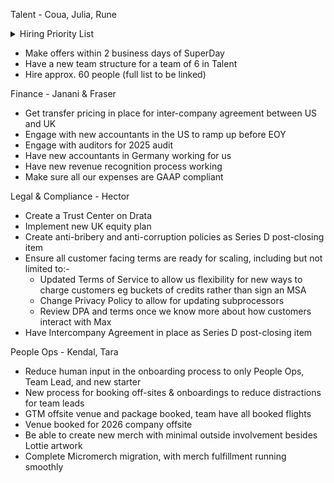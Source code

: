 Talent - Coua, Julia, Rune

<details>
<summary>Hiring Priority List</summary>

We do not expect to make all these hires in Q3 - the low ones in particular are more of a stretch goal. We expect to make about 35-40 hires in Q3 in total. 

**High**

* Platform Features Product Engineer 
* Feature Flags - SDK 
* Data Warehouse Backend  (Pipelines focus)
* Production Designer
* Auth Product Engineer with Auth experience
* ~~Talent Partner #1~~
* PeopleOps Manager (US)
* Customer Success Manager  #1 
* CSM #2
* Billing Engineer
* Technical Account Exec #1 EMEA
* Technical Account Manager  #1 
* ~~Support Eng #1~~
* Product Marketing Manager #1
* Production Designer
* Post-Production Specialist

**Medium** 

* Feature Flags Product Engineer
* Replay Product Engineer
* Error tracking Product Engineer
* No Code Experiments Product Engineer
* Product Manager #1
* Heatmaps Product Engineer
* Web Analytics Product Engineer
* Talent Partner #2 (US) 
* Product Marketing Manager #2
* SalesOps Engineer
* Office Manager
* Support Eng #2
* Customer Success Manager #3
* Customer Success Manager #4 
* Technical Account Exec #2 
* Technical Account Manager #2 
* Technical Account Manager #3
* Technical Content Marketer #1

**Low**

* Prompt Management & Evaluation Product Engineer
* Product Manager #2 
* Platform Features Product Engineer
* Product Analytics Product Engineer
* Auth Product Engineer
* Data Warehouse Backend
* Revenue Analytics Product Engineer
* Heatmaps Product Engineer
* API queries Product Engineer
* Talent Partner #3
* Support Eng #3 
* Technical Account Exec #3
* Technical Account Manager #4
* Demand Gen Graphic Designer
* Technical Content Marketer #2

The sections are not stack-ranked. 
</details>


* Make offers within 2 business days of SuperDay 
* Have a new team structure for a team of 6 in Talent
* Hire approx. 60 people (full list to be linked)

Finance - Janani & Fraser
* Get transfer pricing in place for inter-company agreement between US and UK
* Engage with new accountants in the US to ramp up before EOY 
* Engage with auditors for 2025 audit
* Have new accountants in Germany working for us
* Have new revenue recognition process working 
* Make sure all our expenses are GAAP compliant

Legal & Compliance - Hector

* Create a Trust Center on Drata
* Implement new UK equity plan
* Create anti-bribery and anti-corruption policies as Series D post-closing item
* Ensure all customer facing terms are ready for scaling, including but not limited to:-
    * Updated Terms of Service to allow us flexibility for new ways to charge customers eg buckets of credits rather than sign an MSA
    * Change Privacy Policy to allow for updating subprocessors 
    * Review DPA and terms once we know more about how customers interact with Max
* Have Intercompany Agreement in place as Series D post-closing item

People Ops - Kendal, Tara

* Reduce human input in the onboarding process to only People Ops, Team Lead, and new starter
* New process for booking off-sites & onboardings to reduce distractions for team leads
* GTM offsite venue and package booked, team have all booked flights
* Venue booked for 2026 company offsite
* Be able to create new merch with minimal outside involvement besides Lottie artwork
* Complete Micromerch migration, with merch fulfillment running smoothly

